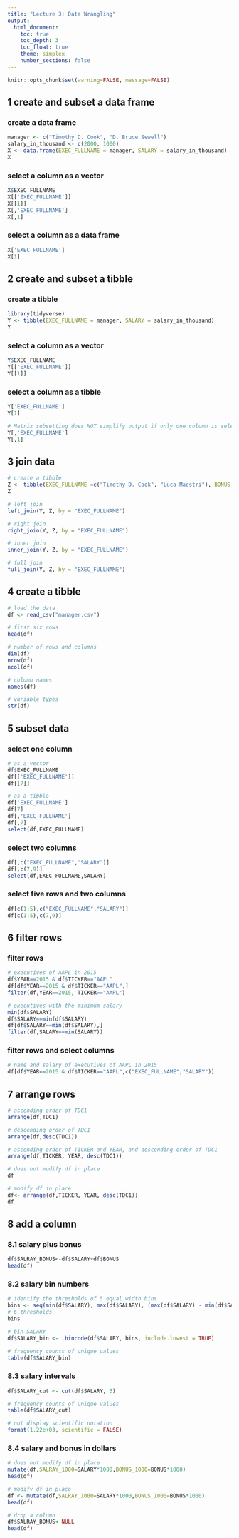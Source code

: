 ---
title: "Lecture 3: Data Wrangling"
output:
  html_document:
    toc: true
    toc_depth: 3
    toc_float: true
    theme: simplex
    number_sections: false
---

```{r global_options, include = FALSE}
knitr::opts_chunk$set(warning=FALSE, message=FALSE)
```

## 1 create and subset a data frame

### create a data frame 
```{r}
manager <- c("Timothy D. Cook", "D. Bruce Sewell")
salary_in_thousand <- c(2000, 1000)
X <- data.frame(EXEC_FULLNAME = manager, SALARY = salary_in_thousand)
X
```

### select a column as a vector 
```{r}
X$EXEC_FULLNAME
X[['EXEC_FULLNAME']]
X[[1]]
X[,'EXEC_FULLNAME']
X[,1]
```

### select a column as a data frame 
```{r}
X['EXEC_FULLNAME']
X[1]
```

## 2 create and subset a tibble

### create a tibble 
```{r}
library(tidyverse)
Y <- tibble(EXEC_FULLNAME = manager, SALARY = salary_in_thousand)
Y
```

### select a column as a vector 
```{r}
Y$EXEC_FULLNAME
Y[['EXEC_FULLNAME']]
Y[[1]]
```

### select a column as a tibble 
```{r}
Y['EXEC_FULLNAME']
Y[1]

# Matrix subsetting does NOT simplify output if only one column is selected
Y[,'EXEC_FULLNAME']
Y[,1]
```

## 3 join data 
```{r}
# create a tibble 
Z <- tibble(EXEC_FULLNAME =c("Timothy D. Cook", "Luca Maestri"), BONUS = c(0,0))
Z

# left join 
left_join(Y, Z, by = "EXEC_FULLNAME")

# right join 
right_join(Y, Z, by = "EXEC_FULLNAME")

# inner join 
inner_join(Y, Z, by = "EXEC_FULLNAME")

# full join 
full_join(Y, Z, by = "EXEC_FULLNAME")
```

## 4 create a tibble 
```{r}
# load the data 
df <- read_csv("manager.csv")

# first six rows 
head(df)

# number of rows and columns 
dim(df)
nrow(df)
ncol(df)

# column names 
names(df)

# variable types 
str(df)
```

## 5 subset data 

### select one column 
```{r, results = "hide"}
# as a vector 
df$EXEC_FULLNAME
df[['EXEC_FULLNAME']]
df[[7]]

# as a tibble 
df['EXEC_FULLNAME']
df[7]
df[,'EXEC_FULLNAME']
df[,7]
select(df,EXEC_FULLNAME)
```

### select two columns 
```{r, results = "hide"}
df[,c("EXEC_FULLNAME","SALARY")]
df[,c(7,9)]
select(df,EXEC_FULLNAME,SALARY)
```

### select five rows and two columns
```{r}
df[c(1:5),c("EXEC_FULLNAME","SALARY")]
df[c(1:5),c(7,9)]
```

## 6 filter rows  

### filter rows 
```{r}
# executives of AAPL in 2015
df$YEAR==2015 & df$TICKER=="AAPL"
df[df$YEAR==2015 & df$TICKER=="AAPL",]
filter(df,YEAR==2015, TICKER=="AAPL")

# executives with the minimum salary
min(df$SALARY)
df$SALARY==min(df$SALARY)
df[df$SALARY==min(df$SALARY),]
filter(df,SALARY==min(SALARY))
```

### filter rows and select columns 
```{r}
# name and salary of executives of AAPL in 2015
df[df$YEAR==2015 & df$TICKER=="AAPL",c("EXEC_FULLNAME","SALARY")]
```

## 7 arrange rows 
```{r}
# ascending order of TDC1 
arrange(df,TDC1)

# descending order of TDC1 
arrange(df,desc(TDC1))

# ascending order of TICKER and YEAR, and descending order of TDC1 
arrange(df,TICKER, YEAR, desc(TDC1))

# does not modify df in place 
df

# modify df in place 
df<- arrange(df,TICKER, YEAR, desc(TDC1))
df
```

## 8 add a column 

### 8.1 salary plus bonus 
```{r}
df$SALRAY_BONUS<-df$SALARY+df$BONUS
head(df)
```

### 8.2 salary bin numbers  
```{r}
# identify the thresholds of 5 equal width bins 
bins <- seq(min(df$SALARY), max(df$SALARY), (max(df$SALARY) - min(df$SALARY))/5)
# 6 thresholds 
bins

# bin SALARY  
df$SALARY_bin <- .bincode(df$SALARY, bins, include.lowest = TRUE)

# frequency counts of unique values
table(df$SALARY_bin)
```

### 8.3 salary intervals 
```{r}
df$SALARY_cut <- cut(df$SALARY, 5)

# frequency counts of unique values
table(df$SALARY_cut)

# not display scientific notation 
format(1.22e+03, scientific = FALSE)
```

### 8.4 salary and bonus in dollars 
```{r}
# does not modify df in place 
mutate(df,SALRAY_1000=SALARY*1000,BONUS_1000=BONUS*1000)
head(df)
```

```{r}
# modify df in place 
df <- mutate(df,SALRAY_1000=SALARY*1000,BONUS_1000=BONUS*1000)
head(df)
```

```{r}
# drop a column
df$SALRAY_BONUS<-NULL
head(df)
```
